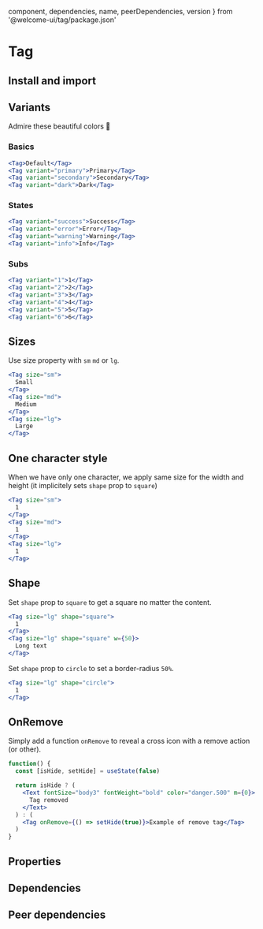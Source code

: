
  component,
  dependencies,
  name,
  peerDependencies,
  version
} from '@welcome-ui/tag/package.json'

# Tag

<tagversion version={version} name={name} component={component} />

## Install and import

<usage component={component} name={name} peerDependencies={peerDependencies} />

## Variants

Admire these beautiful colors 💅

### Basics

```jsx row
<Tag>Default</Tag>
<Tag variant="primary">Primary</Tag>
<Tag variant="secondary">Secondary</Tag>
<Tag variant="dark">Dark</Tag>
```

### States

```jsx row
<Tag variant="success">Success</Tag>
<Tag variant="error">Error</Tag>
<Tag variant="warning">Warning</Tag>
<Tag variant="info">Info</Tag>
```

### Subs

```jsx row
<Tag variant="1">1</Tag>
<Tag variant="2">2</Tag>
<Tag variant="3">3</Tag>
<Tag variant="4">4</Tag>
<Tag variant="5">5</Tag>
<Tag variant="6">6</Tag>
```

## Sizes

Use size property with `sm` `md` or `lg`.

```jsx row
<Tag size="sm">
  Small
</Tag>
<Tag size="md">
  Medium
</Tag>
<Tag size="lg">
  Large
</Tag>
```

## One character style

When we have only one character, we apply same size for the width and height (it implicitely sets `shape` prop to `square`)

```jsx row
<Tag size="sm">
  1
</Tag>
<Tag size="md">
  1
</Tag>
<Tag size="lg">
  1
</Tag>
```

## Shape

Set `shape` prop to `square` to get a square no matter the content.

```jsx row
<Tag size="lg" shape="square">
  1
</Tag>
<Tag size="lg" shape="square" w={50}>
  Long text
</Tag>
```

Set `shape` prop to `circle` to set a border-radius `50%`.

```jsx
<Tag size="lg" shape="circle">
  1
</Tag>
```

## OnRemove

Simply add a function `onRemove` to reveal a cross icon with a remove action (or other).

```jsx
function() {
  const [isHide, setHide] = useState(false)

  return isHide ? (
    <Text fontSize="body3" fontWeight="bold" color="danger.500" m={0}>
      Tag removed
    </Text>
  ) : (
    <Tag onRemove={() => setHide(true)}>Example of remove tag</Tag>
  )
}
```

## Properties

<props propTypes={props.propTypes.Tag} />

## Dependencies

<dependencies dependencies={dependencies} />

## Peer dependencies

<dependencies dependencies={peerDependencies} />
